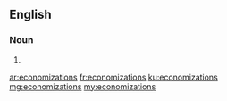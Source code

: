 ==English==

===Noun===
{{head|en|noun plural form}}

# {{plural of|economization|lang=en}}

[[ar:economizations]]
[[fr:economizations]]
[[ku:economizations]]
[[mg:economizations]]
[[my:economizations]]
